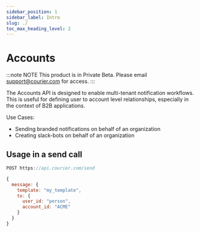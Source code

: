 ```yaml
---
sidebar_position: 1
sidebar_label: Intro
slug: ./
toc_max_heading_level: 2
---
```


# Accounts

:::note NOTE
This product is in Private Beta. Please email support@courier.com for access.
:::

The Accounts API is designed to enable multi-tenant notification workflows. This is useful for defining user to account level relationships, especially in the context of B2B applications.

Use Cases:

- Sending branded notifications on behalf of an organization
- Creating slack-bots on behalf of an organization

## Usage in a send call

```js
POST https://api.courier.com/send

{
  message: {
    template: "my_template",
    to: {
      user_id: "person",
      account_id: "ACME"
    }
  }
}
```
